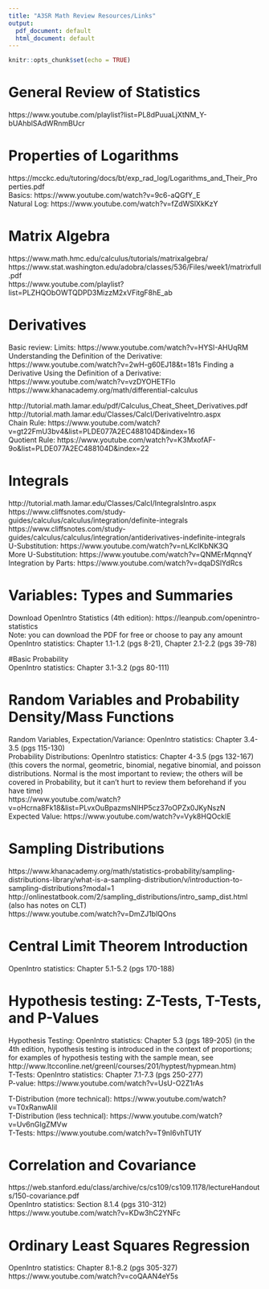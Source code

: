 ```yaml
---
title: "A3SR Math Review Resources/Links"
output:
  pdf_document: default
  html_document: default
---
```


```r
knitr::opts_chunk$set(echo = TRUE)
```

# General Review of Statistics  
https://www.youtube.com/playlist?list=PL8dPuuaLjXtNM_Y-bUAhblSAdWRnmBUcr 

# Properties of Logarithms    
https://mcckc.edu/tutoring/docs/bt/exp_rad_log/Logarithms_and_Their_Properties.pdf    
Basics: https://www.youtube.com/watch?v=9c6-aQGfY_E  
Natural Log: https://www.youtube.com/watch?v=fZdWSlXkKzY  

  
# Matrix Algebra   
https://www.math.hmc.edu/calculus/tutorials/matrixalgebra/   
https://www.stat.washington.edu/adobra/classes/536/Files/week1/matrixfull.pdf   
https://www.youtube.com/playlist?list=PLZHQObOWTQDPD3MizzM2xVFitgF8hE_ab     
    

# Derivatives   
Basic review:
Limits: https://www.youtube.com/watch?v=HYSI-AHUqRM
Understanding the Definition of the Derivative: https://www.youtube.com/watch?v=2wH-g60EJ18&t=181s
Finding a Derivative Using the Definition of a Derivative: 
https://www.youtube.com/watch?v=vzDYOHETFlo
https://www.khanacademy.org/math/differential-calculus 


http://tutorial.math.lamar.edu/pdf/Calculus_Cheat_Sheet_Derivatives.pdf   
http://tutorial.math.lamar.edu/Classes/CalcI/DerivativeIntro.aspx   
Chain Rule: https://www.youtube.com/watch?v=gt22FmU3bv4&list=PLDE077A2EC488104D&index=16  
Quotient Rule: https://www.youtube.com/watch?v=K3MxofAF-9o&list=PLDE077A2EC488104D&index=22  


# Integrals   
http://tutorial.math.lamar.edu/Classes/CalcI/IntegralsIntro.aspx     
https://www.cliffsnotes.com/study-guides/calculus/calculus/integration/definite-integrals    
https://www.cliffsnotes.com/study-guides/calculus/calculus/integration/antiderivatives-indefinite-integrals    
U-Substitution: https://www.youtube.com/watch?v=nLKcIKbNK3Q  
More U-Substitution: https://www.youtube.com/watch?v=QNMErMqnnqY  
Integration by Parts: https://www.youtube.com/watch?v=dqaDSlYdRcs    

# Variables: Types and Summaries   
Download OpenIntro Statistics (4th edition): https://leanpub.com/openintro-statistics  
Note: you can download the PDF for free or choose to pay any amount  
OpenIntro statistics: Chapter 1.1-1.2 (pgs 8-21), Chapter 2.1-2.2 (pgs 39-78)    

#Basic Probability   
OpenIntro statistics: Chapter 3.1-3.2 (pgs 80-111)    

# Random Variables and Probability Density/Mass Functions   
Random Variables, Expectation/Variance: OpenIntro statistics: Chapter 3.4-3.5 (pgs 115-130)    
Probability Distributions: OpenIntro statistics: Chapter 4-3.5 (pgs 132-167) (this covers the normal, geometric, binomial, negative binomial, and poisson distributions. Normal is the most important to review; the others will be covered in Probability, but it can't hurt to review them beforehand if you have time)    
https://www.youtube.com/watch?v=oHcrna8Fk18&list=PLvxOuBpazmsNIHP5cz37oOPZx0JKyNszN     
Expected Value: https://www.youtube.com/watch?v=Vyk8HQOckIE    
   
# Sampling Distributions  
https://www.khanacademy.org/math/statistics-probability/sampling-distributions-library/what-is-a-sampling-distribution/v/introduction-to-sampling-distributions?modal=1
http://onlinestatbook.com/2/sampling_distributions/intro_samp_dist.html (also has notes on CLT)  
https://www.youtube.com/watch?v=DmZJ1blQOns 

# Central Limit Theorem Introduction    
OpenIntro statistics: Chapter 5.1-5.2 (pgs 170-188)  

# Hypothesis testing: Z-Tests, T-Tests, and P-Values     
Hypothesis Testing: OpenIntro statistics: Chapter 5.3 (pgs 189-205) (in the 4th edition, hypothesis testing is introduced in the context of proportions; for examples of hypothesis testing with the sample mean, see http://www.ltcconline.net/greenl/courses/201/hyptest/hypmean.htm)  
T-Tests: OpenIntro statistics: Chapter 7.1-7.3 (pgs 250-277)  
P-value: https://www.youtube.com/watch?v=UsU-O2Z1rAs  

T-Distribution (more technical): https://www.youtube.com/watch?v=T0xRanwAIiI  
T-Distribution (less technical): https://www.youtube.com/watch?v=Uv6nGIgZMVw  
T-Tests: https://www.youtube.com/watch?v=T9nI6vhTU1Y  

# Correlation and Covariance    
https://web.stanford.edu/class/archive/cs/cs109/cs109.1178/lectureHandouts/150-covariance.pdf   
OpenIntro statistics: Section 8.1.4 (pgs 310-312)  
https://www.youtube.com/watch?v=KDw3hC2YNFc  


# Ordinary Least Squares Regression    
OpenIntro statistics: Chapter 8.1-8.2 (pgs 305-327)    
https://www.youtube.com/watch?v=coQAAN4eY5s    






